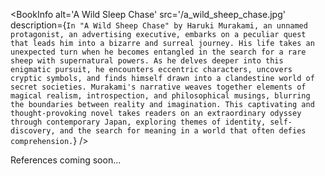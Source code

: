 
<BookInfo
  alt='A Wild Sleep Chase'
  src='/a_wild_sheep_chase.jpg'
  description={`In "A Wild Sheep Chase" by Haruki Murakami, an unnamed protagonist, an advertising executive, embarks on a peculiar quest that leads him into a bizarre and surreal journey. His life takes an unexpected turn when he becomes entangled in the search for a rare sheep with supernatural powers. As he delves deeper into this enigmatic pursuit, he encounters eccentric characters, uncovers cryptic symbols, and finds himself drawn into a clandestine world of secret societies. Murakami's narrative weaves together elements of magical realism, introspection, and philosophical musings, blurring the boundaries between reality and imagination. This captivating and thought-provoking novel takes readers on an extraordinary odyssey through contemporary Japan, exploring themes of identity, self-discovery, and the search for meaning in a world that often defies comprehension.`}
/>

References coming soon...
